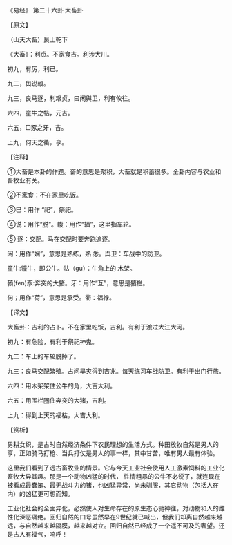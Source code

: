 

《易经》 第二十六卦 大畜卦

【原文】

（山天大畜）艮上乾下

《大畜》：利贞。不家食吉。利涉大川。

初九，有厉，利已。

九二，舆说輹。

九三，良马逐，利艰贞，曰闲舆卫，利有攸往。

六四，童牛之牿，元吉。

六五，□豕之牙，吉。

上九，何天之衢，亨。

【注释】

①大畜是本卦的作题。畜的意思是聚积，大畜就是积蓄很多。全卦内容与农业和畜牧业有关。

②不家食：不在家里吃饭。

③巳：用作 “祀”，祭祀。

④说：用作“脱”。輹：用作“辐”，这里指车轮。

⑤ 逐：交配。马在交配时要奔跑追逐。

闲：用作“娴”，意思是熟练，熟 悉。舆卫：车战中的防卫。

童牛:犝牛，即公牛。牯（gu）：牛角上的 木架。

豮(fen)豕:奔突的大猪。牙：用作“互”，意思是猪栏。

何；用作“荷”，意思是承受。衢：福禄。

【译文】

大畜卦：吉利的占卜。不在家里吃饭，吉利。有利于渡过大江大河。

初九：有危险，有利于祭祀神鬼。

九二：车上的车轮脱掉了。

九三：良马交配繁殖。占问旱灾得到吉兆。每天练习车战防卫。有利于出门行旅。

六四：用木架架住公牛的角，大吉大利。

六五：用围栏圈住奔突的大猪，吉利。

上九：得到上天的福枯，大吉大利。

【赏析】

男耕女织，是古时自然经济条件下农民理想的生活方式。种田放牧自然是男人的亨，正如骑马打枪、当兵打仗是男人的事一样，其中甘苦，唯有男人最有体验。

这里我们看到了远古畜牧业的情景。它与今天工业社会使用人工激素饲料的工业化畜牧大异其趣。那是一个动物凶猛的时代， 性情粗暴的公牛不必说了，就连现在被看成最蠢笨、最无战斗力的猪，也凶猛异常，尚未驯服，其它动物（包括人在内）的凶猛更可想而知。

工业化社会的全面异化，必然使人对生命存在的原生态心驰神往，对动物和人的雌性化深恶痛绝。回归自然的口号虽然早在9世纪就已喊出，但我们却离自然越来越远，与自然越来越隔膜，越来越对立。回归自然已经成了一个遥不可及的奢望。还是古人有福气，呜呼！

